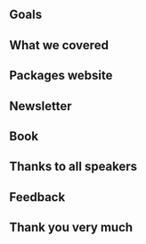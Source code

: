 
## Goals

## What we covered

## Packages website

## Newsletter

## Book

## Thanks to all speakers

## Feedback

## Thank you very much
